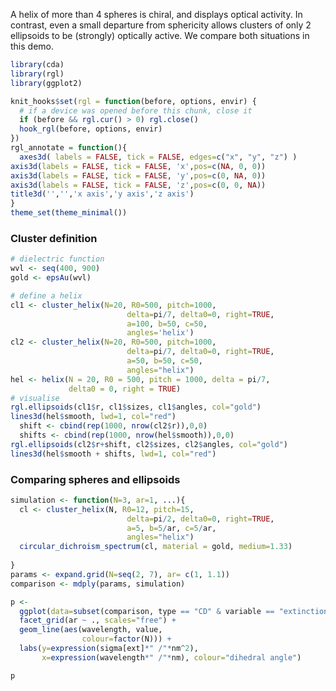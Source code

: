 A helix of more than 4 spheres is chiral, and displays optical activity. In contrast, even a small departure from sphericity allows clusters of only 2 ellipsoids to be (strongly) optically active. We compare both situations in this demo.

```r
library(cda)
library(rgl)
library(ggplot2)
```
```r
knit_hooks$set(rgl = function(before, options, envir) {
  # if a device was opened before this chunk, close it
  if (before && rgl.cur() > 0) rgl.close()
  hook_rgl(before, options, envir)
})
rgl_annotate = function(){
  axes3d( labels = FALSE, tick = FALSE, edges=c("x", "y", "z") )
axis3d(labels = FALSE, tick = FALSE, 'x',pos=c(NA, 0, 0))
axis3d(labels = FALSE, tick = FALSE, 'y',pos=c(0, NA, 0))
axis3d(labels = FALSE, tick = FALSE, 'z',pos=c(0, 0, NA))
title3d('','','x axis','y axis','z axis')
}
theme_set(theme_minimal())
```

### Cluster definition
```r

# dielectric function
wvl <- seq(400, 900)
gold <- epsAu(wvl)

# define a helix
cl1 <- cluster_helix(N=20, R0=500, pitch=1000, 
                          delta=pi/7, delta0=0, right=TRUE,
                          a=100, b=50, c=50,
                          angles='helix')
cl2 <- cluster_helix(N=20, R0=500, pitch=1000, 
                          delta=pi/7, delta0=0, right=TRUE,
                          a=50, b=50, c=50,
                          angles="helix")
hel <- helix(N = 20, R0 = 500, pitch = 1000, delta = pi/7, 
             delta0 = 0, right = TRUE)
# visualise
rgl.ellipsoids(cl1$r, cl1$sizes, cl1$angles, col="gold")
lines3d(hel$smooth, lwd=1, col="red")
  shift <- cbind(rep(1000, nrow(cl2$r)),0,0)
  shifts <- cbind(rep(1000, nrow(hel$smooth)),0,0)
rgl.ellipsoids(cl2$r+shift, cl2$sizes, cl2$angles, col="gold")
lines3d(hel$smooth + shifts, lwd=1, col="red")
```


### Comparing spheres and ellipsoids

```r
  
simulation <- function(N=3, ar=1, ...){
  cl <- cluster_helix(N, R0=12, pitch=15, 
                          delta=pi/2, delta0=0, right=TRUE,
                          a=5, b=5/ar, c=5/ar,
                          angles="helix")
  circular_dichroism_spectrum(cl, material = gold, medium=1.33)
  
}
params <- expand.grid(N=seq(2, 7), ar= c(1, 1.1))
comparison <- mdply(params, simulation)

p <- 
  ggplot(data=subset(comparison, type == "CD" & variable == "extinction")) + 
  facet_grid(ar ~ ., scales="free") +
  geom_line(aes(wavelength, value, 
                colour=factor(N))) +
  labs(y=expression(sigma[ext]*" /"*nm^2),
       x=expression(wavelength*" /"*nm), colour="dihedral angle") 

p
```